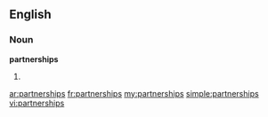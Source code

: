==English==

===Noun===
'''partnerships'''

# {{plural of|[[partnership]]}}

[[ar:partnerships]]
[[fr:partnerships]]
[[my:partnerships]]
[[simple:partnerships]]
[[vi:partnerships]]